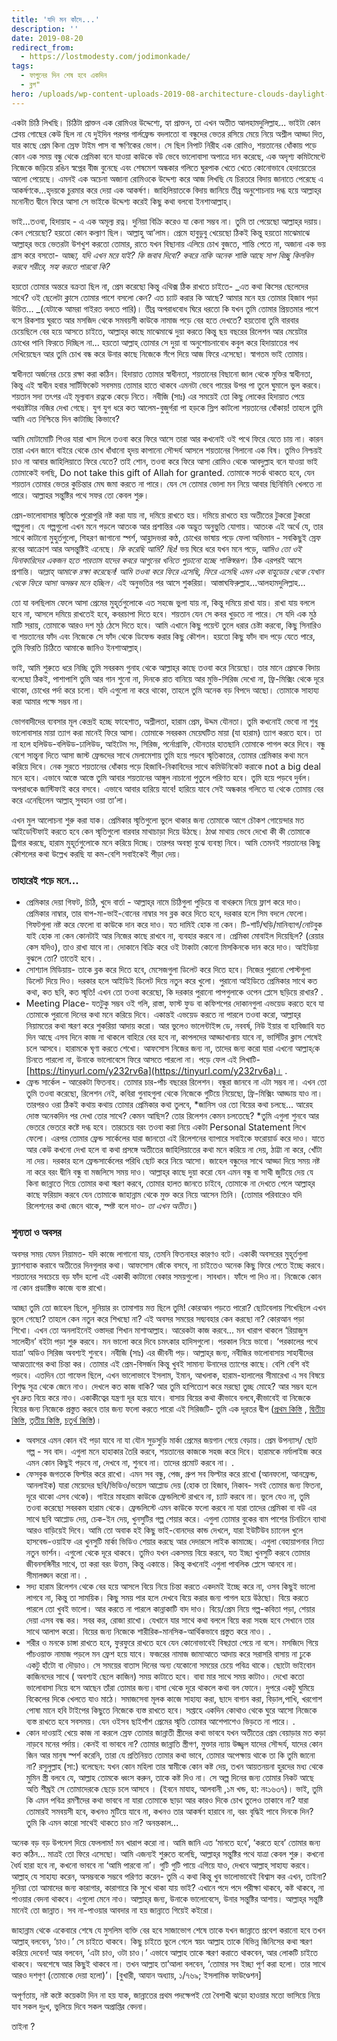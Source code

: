 ```yaml
---
title: 'যদি মন কাঁদে...'
description: ''
date: 2019-08-20
redirect_from:
  - https://lostmodesty.com/jodimonkade/
tags:
  - ফাগুনের দিন শেষ হবে একদিন
  - ব্লগ"
hero: /uploads/wp-content-uploads-2019-08-architecture-clouds-daylight-711935-1.jpg
---
```


একটা চিঠি লিখছি। চিঠিটা প্রাক্তন এক রোমিওর উদ্দেশ্যে, হ্যা প্রাক্তন, তা এখন অতীত আলহামদুলিল্লাহ... ভাইটা কোন প্লেবয় গোছের কেউ ছিল না যে দুইদিন পরপর গার্লফ্রেন্ড বদলাতো বা বন্ধুদের ভেতর রসিয়ে মেয়ে নিয়ে অশ্লীল আড্ডা দিত, যার কাছে প্রেম কিনা স্রেফ টাইম পাস বা ক্ষণিকের ভোগ। সে ছিল নিপাট নিরীহ এক রোমিও, শয়তানের ধোঁকায় পড়ে কোন এক সময় বন্ধু থেকে প্রেমিকা বনে যাওয়া কাউকে বউ ভেবে ভালোবাসা অপাত্রে দান করেছে, এক অদৃশ্য কমিটমেন্টে নিজেকে জড়িয়ে রঙিন স্বপ্নের বীজ বুনেছে এবং শেষমেশ অন্ধকার গলিতে ঘুরপাক খেতে খেতে কোনোভাবে হেদায়েতের আলো পেয়েছে। এমনই এক অচেনা অজানা রোমিওকে উদ্দেশ্য করে আজ লিখছি যে চিরতরে বিদায় জানাতে পেরেছে এ আকর্ষণকে...হৃদয়কে চুরমার করে দেয়া এক আকর্ষণ। জাহিলিয়াতকে বিদায় জানিয়ে তীব্র অনুশোচনায় দগ্ধ হয়ে আল্লাহ্‌র মনোনীত দ্বীনে ফিরে আসা সে ভাইকে উদ্দেশ্য করেই কিছু কথা বলবো ইনশাআল্লাহ্‌।

ভাই...তওবা, হিদায়াহ - এ এক অমূল্য রত্ন। দুনিয়া বিক্রি করেও যা কেনা সম্ভব না। তুমি তা পেয়েছো আল্লাহ্‌র দয়ায়। কেন পেয়েছো? হয়তো কোন কল্যাণ ছিল। আল্লাহু আ’লাম। প্রেমে হাবুডুবু খেয়েছো ঠিকই কিন্তু হয়তো মাঝেমাঝে আল্লাহ্‌র ভয়ে ভেতরটা উশখুশ করতো তোমার, রাতে যখন বিছানায় এলিয়ে চোখ বুজতে, শান্তি পেতে না, অজানা এক ভয় গ্রাস করে বসতো- _আচ্ছা, যদি এখন মরে যাই? কি জবাব দিবো? কবরে নাকি অনেক শাস্তি আছে সাপ বিচ্ছু কিলবিল করবে শরীরে, সহ্য করতে পারবো কি?_

হয়তো তোমার অন্তরে বক্রতা ছিল না, প্রেম করেছো কিন্তু এথিক্স ঠিক রাখতে চাইতে- _এত কথা কিসের ছেলেদের সাথে? ওই ছেলেটা ক্লাসে তোমার পাশে বসলো কেন? এত চ্যাট করার কি আছে? আমার মনে হয় তোমার হিজাব পড়া উচিত... _(যেটাকে আমরা গাইরত বলতে পারি)। তীব্র অপরাধবোধ ঘিরে ধরতো কি যখন তুমি তোমার প্রিয়তমার পাশে বসে রিকশায় ঘুরতে আর মসজিদ থেকে সমবয়সী কাউকে নামাজ পড়ে বের হতে দেখতে? হয়তোবা তুমি বারবার চেয়েছিলে বের হয়ে আসতে চাইতে, আল্লাহ্‌র কাছে মাঝেমাঝে দুয়া করতে কিন্তু ছয় বছরের রিলেশন আর মেয়েটার চোখের পানি ফিরতে দিচ্ছিল না... হয়তো আল্লাহ্‌ তোমার সে দুয়া বা অনুশোচনাবোধ কবুল করে হিদায়াতের পথ দেখিয়েছেন আর তুমি চোখ বন্ধ করে উনার কাছে নিজেকে সঁপে দিয়ে আজ ফিরে এসেছো। স্বাগতম ভাই তোমায়।

স্বাধীনতা অর্জনের চেয়ে রক্ষা করা কঠিন। হিদায়াত তোমার স্বাধীনতা, শয়তানের বিছানো জাল থেকে মুক্তির স্বাধীনতা, কিন্তু এই স্বাধীন হবার সার্টিফিকেট সবসময় তোমার হাতে থাকবে এমনটা ভেবে পায়ের উপর পা তুলে ঘুমালে ভুল করবে। শয়তান সদা তৎপর এই মূল্যবান রত্নকে কেড়ে নিতে। নবীজি (সাঃ) এর সময়েই তো কিছু লোকের হিদায়াত পেয়ে পথভ্রষ্টটার নজির দেখা গেছে। যুগ যুগ ধরে কত আলেম-বুজুর্গরা পা হড়কে স্লিপ কাটলো শয়তানের ধোঁকায়! তাহলে তুমি আমি এত নিশ্চিন্তে দিন কাটাচ্ছি কিভাবে?

আমি মোটামোটি শিওর যারা খাস দিলে তওবা করে ফিরে আসে তারা আর কখনোই ওই পথে ফিরে যেতে চায় না। কারন তারা এখন জানে বাইরে থেকে চোখ ধাঁধানো হৃদয় কাপানো সৌন্দর্য আসলে শয়তানের গিলানো এক বিষ। তুমিও নিশ্চয়ই চাও না আবার জাহিলিয়াতে ফিরে যেতে? তাই শোন, তওবা করে ফিরে আসা রোমিও থেকে আবদুল্লাহ বনে যাওয়া ভাই তোমাকেই বলছি, Do not take this gift of Allah for granted. তোমাকে সতর্ক থাকতে হবে, যেন শয়তান তোমার ভেতর কুচিন্তার মেঘ জমা করতে না পারে। যেন সে তোমার ভোলা মন নিয়ে আবার ছিনিমিনি খেলতে না পারে। আল্লাহর সন্তুষ্টির পথে সফর তো কেবল শুরু।

প্রেম-ভালোবাসার স্মৃতিকে পুরোপুরি নষ্ট করা যায় না, দমিয়ে রাখতে হয়। দমিয়ে রাখতে হয় অতীতের টুকরো টুকরো গল্পগুলা। যে গল্পগুলো এখন মনে পড়লে আতংক আর প্রশান্তির এক অদ্ভুত অনুভুতি যোগায়। আতংক এই অর্থে যে, তার সাথে কাটানো মুহুর্তগুলো, শিহরণ জাগানো স্পর্শ, আহ্লাদভরা কণ্ঠ, চোখের ভাষায় পড়ে ফেলা অভিমান - সবকিছুই স্রেফ রবের আক্রোশ আর অসন্তুষ্টিই এনেছে। _কি করেছি আমি? ছিঃ!_ ভয় ঘিরে ধরে যখন মনে পড়ে, _আমিও তো ওই যিনাকারিদের একজন হতে পারতাম যাদের কবরে আগুনের খনিতে পুড়ানো হচ্ছে শাস্তিস্বরূপ_। ঠিক এরপরই আসে প্রশান্তি। _আল্লাহ্‌ আমাকে রক্ষা করেছেন! আমি তওবা করে ফিরে এসেছি, ফিরে এসেছি এমন এক বাহুডোর থেকে যেখান থেকে ফিরে আসা অসম্ভব মনে হচ্ছিল।_ এই অনুভতির পর আসে শুকরিয়া। আস্তাঘফিরুল্লাহ...আলহামদুলিল্লাহ...

তো যা বলছিলাম ফেলে আসা প্রেমের মুহূর্তগুলোকে এত সহজে ভুলা যায় না, কিন্তু দমিয়ে রাখা যায়। রাখা যায় বললে হবে না, আসলে দমিয়ে রাখতেই হবে, কবরচাপা দিতে হবে। শয়তান যেন সে কবর খুড়তে না পারে। সে যদি এক মুঠ মাটি সরায়, তোমাকে আরও দশ মুঠ ঠেসে দিতে হবে। আমি এখানে কিছু পয়েন্ট তুলে ধরার চেষ্টা করবো, কিছু সিনারিও বা শয়তানের ফাঁদ এবং নিজেকে সে ফাঁদ থেকে ডিফেন্ড করার কিছু কৌশল। হয়তো কিছু ফাঁদ বাদ পড়ে যেতে পারে, তুমি ফিরতি চিঠিতে আমাকে জানিও ইনশাআল্লাহ্‌।

ভাই, আমি শুরুতে ধরে নিচ্ছি তুমি সবরকম গুনাহ থেকে আল্লাহ্‌র কাছে তওবা করে নিয়েছো। তার মানে প্রেমকে বিদায় বলেছো ঠিকই, পাশাপাশি তুমি আর গান শুনো না, দিনকে রাত বানিয়ে আর মুভি-সিরিজ দেখো না, ফ্রি-মিক্সিং থেকে দূরে থাকো, চোখের পর্দা করে চলো। যদি এগুলো না করে থাকো, তাহলে তুমি অনেক বড় বিপদে আছো। তোমাকে সাহায্য করা আমার পক্ষে সম্ভব না।

ভোগবাদীদের ব্যবসার মূল কেন্দ্রই হচ্ছে ফাহেশাত, অশ্লীলতা, হারাম প্রেম, উদ্দম যৌনতা। তুমি কখনোই ভেবো না শুধু ভালোবাসার মায়া ত্যাগ করা মানেই ফিরে আসা। তোমাকে সবরকম মেয়েঘটিত মায়া (যা হারাম) ত্যাগ করতে হবে। তা না হলে হলিউড-বলিউড-ঢালিউড, আইটেম সং, সিরিজ, পর্নোগ্রাফি, যৌনতার হাতছানি তোমাকে পাগল করে দিবে। বন্ধু বেশে সান্ত্বনা দিতে আসা জাস্ট ফ্রেন্ডদের সাথে মেলামেশায় তুমি হয়ে পড়বে স্মৃতিকাতর, তোমার প্রেমিকার কথা মনে করিয়ে দিবে। নেক সুরতে শয়তানের ধোঁকায় পড়ে হিজাবি-নিকাবিদের সাথে কমিউনিকেট করাকে not a big deal মনে হবে। এভাবে আস্তে আস্তে তুমি আবার শয়তানের আঙ্গুল নাচানো পুতুলে পরিণত হবে। তুমি হয়ে পড়বে দুর্বল। অপরাধকে জাস্টিফাই করে বসবে। এভাবে আবার হারিয়ে যাবে! হারিয়ে যাবে সেই অন্ধকার গলিতে যা থেকে তোমায় বের করে এনেছিলেন আল্লাহ্‌ সুবহান ওয়া তা’লা।

এখন মুল আলোচনা শুরু করা যাক। প্রেমিকার স্মৃতিগুলো ভুলে থাকার জন্য তোমাকে আগে চৌকশ গোয়েন্দার মত আইডেন্টিফাই করতে হবে কেন স্মৃতিগুলো বারবার মাথাচাড়া দিয়ে উঠছে। ঠাণ্ডা মাথায় ভেবে দেখো কী কী তোমাকে ট্রিগার করছে, হারাম মুহূর্তগুলোকে মনে করিয়ে দিচ্ছে। তারপর অবস্থা বুঝে ব্যবস্থা নিবে। আমি তেমনই শয়তানের কিছু কৌশলের কথা উল্লেখ করছি যা কম-বেশি সবাইকেই পীড়া দেয়।

### তাহারেই পড়ে মনে...

- প্রেমিকার দেয়া গিফট, চিঠি, খুদে বার্তা - আল্লাহ্‌র নামে চিঠিগুলা পুড়িয়ে বা বাথরুমে নিয়ে ফ্লাশ করে দাও। প্রেমিকার নাম্বার, তার বাপ-মা-ভাই-বোনের নাম্বার সব ব্লক করে দিতে হবে, দরকার হলে সিম বদলে ফেলো। গিফটগুলা নষ্ট করে ফেলো বা কাউকে দান করে দাও। যত দামিই হোক না কেন। টি-শার্ট/ঘড়ি/মানিব্যাগ/নোটবুক যাই হোক না কেন কোনটাই আর নিজের কাছে রাখবে না, ব্যবহার করবে না। প্রেমিকা মোবাইল দিয়েছিল? (রেয়ার কেস যদিও), তাও রাখা যাবে না। দোকানে বিক্রি করে ওই টাকাটা কোনো মিসকিনকে দান করে দাও। আইডিয়া বুঝলে তো? তাতেই হবে। .
- সোশ্যাল মিডিয়ায়- তাকে ব্লক করে দিতে হবে, মেসেজগুলা ডিলেট করে দিতে হবে। নিজের পুরানো পোস্টগুলা ডিলেট দিয়ে দিও। দরকার হলে আইডিই ডিলেট দিয়ে নতুন করে খুলো। পুরানো আইডিতে প্রেমিকার সাথে কত কথা, কত ছবি, কত স্মৃতি! এখন তো তওবা করেছো, কি দরকার পুরানো পাপগুলাকে ওপেন প্লেসে ছড়িয়ে রাখার? .
- Meeting Place- যতটুকু সম্ভব ওই গলি, রাস্তা, ফাস্ট ফুড বা কফিশপের দোকানগুলা এভয়েড করতে হবে যা তোমাকে পুরানো দিনের কথা মনে করিয়ে দিবে। একান্তই এভয়েড করতে না পারলে তওবা করো, আল্লাহ্‌র নিয়ামতের কথা স্মরণ করে শুকরিয়া আদায় করো। আর ভুলেও ভালেন্টাইন্স ডে, নববর্ষ, নিউ ইয়ার বা হাবিজাবি যত দিন আছে এসব দিনে কাজ না থাকলে বাহিরে বের হবে না, কাপলদের আড্ডাখানায় যাবে না, ভার্সিটির ক্লাস শেষেই চলে আসবে। হারামকে ঘৃণা করতে শেখো। আফসোস নিজের জন্য না, তাদের জন্য করো যারা এখনো আল্লাহ্‌কে চিনতে পারলো না, উনাকে ভালোবেসে ফিরে আসতে পারলো না। পড়ে ফেল এই লিখাটি- [https://tinyurl.com/y232rv6a](https://tinyurl.com/y232rv6a)। .
- ফ্রেন্ড সার্কেল - আরেকটা ফিতনাহ। তোমার চার-পাঁচ বছরের রিলেশন। বন্ধুরা জানবে না এটা সম্ভব না। এখন তো তুমি তওবা করেছো, রিলেশন নেই, কবিরা গুনাহগুলা থেকে নিজেকে গুটিয়ে নিয়েছো, ফ্রি-মিক্সিং আড্ডায় যাও না। তারপরও ওরা ঠিকই কথায় কথায় তোমার প্রেমিকার কথা তুলবে, *জানিস ওর তো বিয়ের কথা চলছে... আরেহ দোস্ত অনেকদিন পর দেখা তোর সাথে? কেমন আছিস? তোর রিলেশন কেমন চলতেছে? *তুমি এগুলা শুনবে আর ভেতরে ভেতরে কষ্টে দগ্ধ হবে। তারচেয়ে বরং তওবা করা নিয়ে একটা Personal Statement লিখে ফেলো। এরপর তোমার ফ্রেন্ড সার্কেলের যারা জানতো এই রিলেশনের ব্যাপারে সবাইকে ফরোয়ার্ড করে দাও। যাতে আর কেউ কখনো দেখা হলে বা কথা প্রসঙ্গে অতীতের জাহিলিয়াতের কথা মনে করিয়ে না দেয়, ঠাট্টা না করে, খোঁটা না দেয়। দরকার হলে ফ্রেন্ডসার্কেলের পরিধি ছোট করে নিয়ে আসো। জাহেল বন্ধুদের সাথে আড্ডা দিয়ে সময় নষ্ট না করে বরং দ্বীনি বন্ধু বা মজলিসে সময় দাও। আল্লাহ্‌র কাছে দুয়া করো যেন এমন বন্ধু বা সাথী জুটিয়ে দেয় যে কিনা জান্নাতে গিয়ে তোমার কথা স্মরণ করবে, তোমার হালত জানতে চাইবে, তোমাকে না দেখতে পেলে আল্লাহ্‌র কাছে ফরিয়াদ করবে যেন তোমাকে জাহান্নাম থেকে মুক্ত করে নিয়ে আসেন তিনি। (তোমার পরিবারেও যদি রিলেশনের কথা জেনে থাকে, স্পষ্ট বলে দাও- _তা এখন অতীত_।)

### শুন্যতা ও অবসর

অবসর সময় যেমন নিয়ামত- যদি কাজে লাগানো যায়, তেমনি ফিতনাহর কারণও বটে। একাকী অবসরের মুহূর্তগুলা ফ্ল্যাশব্যাক করাবে অতীতের দিনগুলার কথা। আফসোস জেঁকে বসবে, না চাইতেও অনেক কিছু ফিরে পেতে ইচ্ছে করবে। শয়তানের সবচেয়ে বড় ফাঁদ হলো এই একাকী কাটানো বেকার সময়গুলো। সাবধান। ফাঁদে পা দিও না। নিজেকে কোন না কোন প্রডাক্টিভ কাজে ব্যস্ত রাখো।

আচ্ছা তুমি তো জাহেল ছিলে, দুনিয়ার রং তামাশায় মত্ত ছিলে তুমি! কোরআন পড়তে পারো? ছোটবেলায় শিখেছিলে এখন ভুলে গেছো? তাহলে কেন নতুন করে শিখছো না? এই অবসর সময়ের সদ্ব্যবহার কেন করছো না? কোরআন পড়া শিখো। এখন তো অনলাইনেই ওস্তাদরা শিখান মাশাআল্লাহ। আরেকটা কাজ করবে... মন খারাপ থাকলে ‘রিয়াজুস সালেহীন’ বইটা পড়া শুরু করবে। মন ভালো করে দিবে চমৎকার হাদিসগুলো। পরকাল নিয়ে ভাবো। ‘পরকালের পথে যাত্রা’ অডিও সিরিজ অবশ্যই শুনবে। নবীজি (সাঃ) এর জীবনী পড়। আল্লাহ্‌র জন্য, নবীজির ভালোবাসায় সাহাবীদের আত্মত্যাগের কথা চিন্তা কর। তোমার এই প্রেম-বিসর্জন কিন্তু খুবই সামান্য উনাদের ত্যাগের কাছে। বেশি বেশি বই পড়বে। এতদিন তো গাফেল ছিলে, এখন ভালোভাবে ইসলাম, ইমান, আখলাক, হারাম-হালালের সীমারেখা এ সব বিষয়ে বিশুদ্ধ সূত্র থেকে জেনে নাও। দেখলে কত কাজ বাকি? আর তুমি হাপিত্যেশ করে মরছো তুচ্ছ মোহে? আর সম্ভব হলে খুব দ্রুত বিয়ে করে নাও। একাকীত্বের যন্ত্রণা দূর হয়ে যাবে। বাসায় বিয়ের কথা কীভাবে বলবে,কীভাবেই বা নিজেকে বিয়ের জন্য নিজেকে প্রস্তুত করবে তার জন্য ফলো করতে পারো এই সিরিজটি- তুমি এক দূরতর দ্বীপ ([প্রথম কিস্তি](https://lostmodesty.com/2019/02/durotordip1/) , [দ্বিতীয় কিস্তি](https://cms.lostmodesty.com/2019/02/durotordip2/), [তৃতীয় কিস্তি](https://cms.lostmodesty.com/2019/03/durotordip3/), [চতুর্থ কিস্তি](https://cms.lostmodesty.com/2019/03/durotordip4/))।

- অবসরে এমন কোন বই পড়া যাবে না যা যৌন সুড়সুড়ি মার্কা প্রেমের জয়গান গেয়ে বেড়ায়। প্রেম উপন্যাস/ ছোট গল্প - সব বাদ। এগুলা মনে হাহাকার তৈরি করবে, শয়তানের কাজকে সহজ করে দিবে। হারামকে নর্মালাইজ করে এমন কোন কিছুই পড়বে না, দেখবে না, শুনবে না। তাদের প্রমোট করবে না। .
- ফেসবুক জগতকে ফিল্টার করে রাখো। এমন সব বন্ধু, পেজ, গ্রুপ সব ফিল্টার করে রাখো (আনফলো, আনফ্রেন্ড, আনলাইক) যারা মেয়েদের ছবি/ভিডিও/ভয়েস আপ্লোড দেয় (হোক তা হিজাব, নিকাব- সবই তোমার জন্য ফিতনা, দূরে থাকো এসব থেকে)। গাইরে মাহরাম কাউকে ফ্রেন্ডলিস্টে রাখবে না, চ্যাট করবে না। ভুলে যেও না, তুমি তওবা করেছো সবরকম হারাম থেকে। ফ্রেন্ডলিস্টে এমন কাউকে ফলো করবে না যারা তাদের প্রেমিকা বা বউ এর সাথে ছবি আপ্লোড দেয়, চেক-ইন দেয়, খুনসুটির গল্প শেয়ার করে। এগুলা তোমার বুকের বাম পাশের চিনচিনে ব্যাথা আরও বাড়িয়েই দিবে। আমি তো অবাক হই কিছু ভাই-বোনদের কান্ড দেখলে, যারা ইউটিউব চ্যানেল খুলে হাসবেন্ড-ওয়াইফ এর খুনসুটি মার্কা ভিডিও শেয়ার করছে আর দেদারসে লাইক কামাচ্ছে। এগুলা বেহায়াপনার নিত্য নতুন ভার্শন। এগুলো থেকে দূরে থাকবে। তুমিও যখন একসময় বিয়ে করবে, যত ইচ্ছা খুনসুটি করবে তোমার জীবনসঙ্গিনীর সাথে, তা করা বরং উত্তম, কিন্তু একান্তে। কিন্তু কখনোই এগুলা পাবলিক প্লেসে আনবে না। সীমালঙ্ঘন করো না। .
- সদ্য হারাম রিলেশন থেকে বের হয়ে আসলে বিয়ে নিয়ে চিন্তা করতে একদমই ইচ্ছে করে না, ওসব কিছুই ভালো লাগবে না, কিন্তু তা সাময়িক। কিছু সময় পার হলে দেখবে বিয়ে করার জন্য পাগল হয়ে উঠছো। বিয়ে করতে পারলে তো খুবই ভালো। আর করতে না পারলে কান্নাকাটি বাদ দাও। বিয়ে/প্রেম নিয়ে গল্প-কবিতা পড়া, শেয়ার দেয়া এসব বন্ধ কর। সবর কর, রোজা রাখো। যেখানে যার সাথে কথা বললে বিয়ে করা সহজ হবে সেখানে তার সাথে আলাপ করো। বিয়ের জন্য নিজেকে শারীরিক-মানসিক-আর্থিকভাবে প্রস্তুত করে নাও। .
- শরীর ও মনকে চাঙ্গা রাখতে হবে, ফুরফুরে রাখতে হবে যেন কোনোভাবেই বিষণ্ণতা পেয়ে না বসে। মসজিদে গিয়ে পাঁচওয়াক্ত নামাজ পড়লে মন ফ্রেশ হয়ে যাবে। ফজরের নামাজ জামাআতে আদায় করে সরাসরি বাসায় না ঢুকে একটু হাঁটো বা দৌড়াও। সে সময়ের বাতাস দিনের অন্য যেকোনো সময়ের চেয়ে পবিত্র থাকে। ছোটো ভাইবোন কাজিনদের সাথে ( অবশ্যই ছেলে কাজিন) সময় কাটাতে হবে। বাবা মার সাথে সময় কাটাও। দেখো কতো ভালোবাসা নিয়ে বসে আছেন তাঁরা তোমার জন্য।বাসা থেকে দূরে থাকলে কথা বল ফোনে। দুপরে একটু ঘুমিয়ে বিকেলের দিকে খেলতে যাও মাঠে। সমাজসেবা মূলক কাজে সাহায্য করা, ছাদে বাগান করা, বিড়াল,পাখি, খরগোশ পোষা মানে হবি টাইপের কিছুতে নিজেকে ব্যস্ত রাখতে হবে। সপ্তাহে একদিন কোথাও থেকে ঘুরে আসো নিজেকে ব্যস্ত রাখতে হবে সবসময়। যেন ওইসব ছাইপাঁশ প্রেমের স্মৃতি তোমার আশেপাশেও ভিড়তে না পারে। .
- কোন দাওয়াই খেয়ে কাজ না করলে স্রেফ তোমার জান্নাতী স্ত্রীদের কথা ভাববে যখন অতীতের প্রেম বেয়াড়ার মত কড়া নাড়বে মনের পর্দায়। কেনই বা ভাববে না? তোমার জান্নাতি স্ত্রীগণ, মুক্তার ন্যায় উজ্জ্বল যাদের সৌন্দর্য, যাদের কোন জিন আর মানুষ স্পর্শ করেনি, তারা যে প্রতিনিয়ত তোমার কথা ভাবে, তোমার অপেক্ষায় থাকে তা কি তুমি জানো না? রসুলুল্লাহ (সা:) বলেছেন: যখন কোন মহিলা তার স্বামীকে কোন কষ্ট দেয়, তখন আয়তনয়না হুরদের মধ্য থেকে মুমিন স্ত্রী বলবে যে, আল্লাহ তোমকে ধ্বংস করুন, তাকে কষ্ট দিও না। সে অল্প দিনের জন্য তোমার নিকট আছে অতি শীঘ্রই সে তোমাদেরকে ছেড়ে চলে আসবে । (ইবনে মাযাহ, আলবানী ,১ম খন্ড, হা: নং১৬৩৭)। ভাই, তুমি কি এমন পবিত্র রমণীদের কথা ভাববে না যারা তোমাকে ছাড়া আর কারও দিকে চোখ তুলেও তাকাবে না? যারা তোমারই সমবয়সী হবে, কখনও মুটিয়ে যাবে না, কখনও তার আকর্ষণ হারাবে না, বরং বৃদ্ধিই পাবে দিনকে দিন? তুমি কি এমন কারো সাথেই থাকতে চাও না? অনন্তকাল...

অনেক বড় বড় উপদেশ দিয়ে ফেললাম! মন খারাপ করো না। আমি জানি এত ‘মানতে হবে’, ‘করতে হবে’ তোমার জন্য কত কঠিন... মাত্রই তো ফিরে এসেছো। আমি এজন্যই শুরুতে বলেছি, আল্লাহ্‌র সন্তুষ্টির পথে যাত্রা কেবল শুরু। কখনো ধৈর্য হারা হবে না, কখনো ভাববে না ‘আমি পারবো না’। গুটি গুটি পায়ে এগিয়ে যাও, দেখবে আল্লাহ্‌ সাহায্য করবে। আল্লাহ্‌ যে সাহায্য করেন, অসম্ভবকে সম্ভবে পরিণত করেন- তুমি এ কথা কিন্তু খুব ভালোভাবেই বিশ্বাস কর এখন, তাইনা? দুনিয়া তো আমাদের জন্য কারাগার, কারাগারে কি সুখে থাকা যায় ভাই? এখানে পদে পদে পরীক্ষা থাকবে, কষ্ট থাকবে, না পাওয়ার বেদনা থাকবে। এগুলো মেনে নাও। আল্লাহ্‌র জন্য, উনাকে ভালোবেসে, উনার সন্তুষ্টির আশায়। আল্লাহ্‌র সন্তুষ্টি মানেই তো জান্নাত। সব না-পাওয়ার আবদার না হয় জান্নাতে গিয়েই কইরো।

জাহান্নাম থেকে একেবারে শেষে যে মুসলিম ব্যক্তি বের হবে সাজাভোগ শেষে তাকে যখন জান্নাতে প্রবেশ করানো হবে তখন আল্লাহ্‌ বলবেন, ‘চাও।’ সে চাইতে থাকবে। কিছু চাইতে ভুলে গেলে স্বয়ং আল্লাহ তাকে বিভিন্ন জিনিসের কথা স্মরণ করিয়ে দেবেন! আর বলবেন, ‘এটা চাও, ওটা চাও।’ এভাবে আল্লাহ তাকে স্মরণ করাতে থাকবেন, আর লোকটি চাইতে থাকবে। অবশেষে আর কিছুই থাকবে না। তখন আল্লাহ তা’আলা বলবেন, ‘তোমার সব ইচ্ছা পূর্ণ করা হলো। তার সাথে আরও দশগুণ (তোমাকে দেয়া হলো)’। \[বুখারী, আযান অধ্যায়, ১/৭৬৯; ইসলামিক ফাউণ্ডেশন]

অপূর্ণতায়, নষ্ট কষ্টে কয়েকটা দিন না হয় যাক, জান্নাতের প্রথম পদক্ষেপই তো বৈশাখী ঝড়ো হাওয়ার মতো ভাসিয়ে নিয়ে যাব সকল দুঃখ, ভুলিয়ে দিবে সকল অপ্রাপ্তির বেদনা।

তাইনা ?
